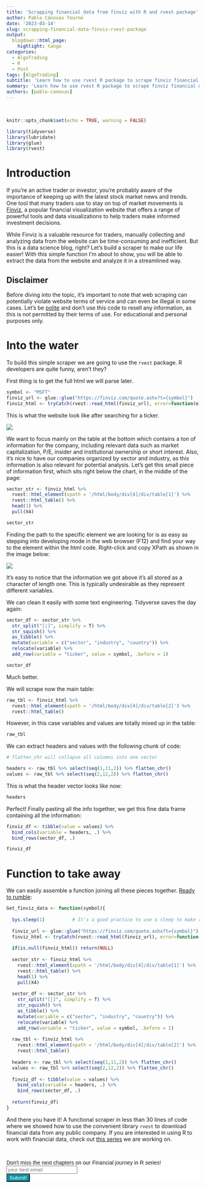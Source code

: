 ---
title: 'Scrapping financial data from finviz with R and rvest package'
author: Pablo Cánovas Tourné
date: '2023-03-14'
slug: scrapping-financial-data-finviz-rvest-package
output: 
  blogdown::html_page:
    highlight: tango 
categories:
  - AlgoTrading
  - R
  - Post
tags: [AlgoTrading]
subtitle: 'Learn how to use rvest R package to scrape finviz financial data in less than 30 lines of code. Quick rvest tutorial to start your path in financial analysis with R'
summary: 'Learn how to use rvest R package to scrape finviz financial data in less than 30 lines of code. Quick rvest tutorial to start your path in financial analysis with R'
authors: [pablo-canovas]
---

<br>

```{r setup, include=FALSE}
knitr::opts_chunk$set(echo = TRUE, warning = FALSE)
```

```{r, echo = FALSE, message=FALSE, warning=FALSE}
library(tidyverse)
library(lubridate)
library(glue)
library(rvest)
```

# Introduction

If you're an active trader or investor, you're probably aware of the importance of keeping up with the latest stock market news and trends. One tool that many traders use to stay on top of market movements is [Finviz](https://finviz.com), a popular financial visualization website that offers a range of powerful tools and data visualizations to help traders make informed investment decisions.

While Finviz is a valuable resource for traders, manually collecting and analyzing data from the website can be time-consuming and inefficient. But this is a data science blog, right? Let's build a scraper to make our life easier! With this simple function I'm about to show, you will be able to extract the data from the website and analyze it in a streamlined way.

## Disclaimer

Before diving into the topic, it's important to note that web scraping can potentially violate website terms of service and can even be illegal in some cases. Let's be [polite](https://dmi3kno.github.io/polite/) and don't use this code to resell any information, as this is not permitted by their terms of use. For educational and personal purposes only.

# Into the water

To build this simple scraper we are going to use the ```rvest``` package. R developers are quite funny, aren't they?

First thing is to get the full html we will parse later.
```{r}
symbol <- "MSFT"
finviz_url <- glue::glue("https://finviz.com/quote.ashx?t={symbol}")
finviz_html <- tryCatch(rvest::read_html(finviz_url), error=function(e) NULL)
```

This is what the website look like after searching for a ticker. 

![](finviz_home.png)

We want to focus mainly on the table at the bottom which contains a ton of information for the company, including relevant data such as market capitalization, P/E, insider and institutional ownership or short interest.
Also, it's nice to have our companies organized by sector and industry, as this information is also relevant for potential analysis.
Let's get this small piece of information first, which sits right below the chart, in the middle of the page:

```{r}
sector_str <- finviz_html %>% 
  rvest::html_element(xpath = '/html/body/div[4]/div/table[1]') %>% 
  rvest::html_table() %>% 
  head(1) %>% 
  pull(X4) 

sector_str
```

Finding the path to the specific element we are looking for is as easy as stepping into developing mode in the web browser (F12) and find your way to the element within the html code. Right-click and copy XPath as shown in the image below:

![](finviz_xpath.png)

It's easy to notice that the information we got above it's all stored as a character of length one. This is typically undesirable as they represent different variables.

We can clean it easily with some text engineering. Tidyverse saves the day again:
```{r}
sector_df <- sector_str %>% 
  str_split("[|]", simplify = T) %>% 
  str_squish() %>% 
  as_tibble() %>% 
  mutate(variable = c("sector", "industry", "country")) %>% 
  relocate(variable) %>% 
  add_row(variable = "ticker", value = symbol, .before = 1)

sector_df
```
Much better.

We will scrape now the main table:
```{r}
raw_tbl <- finviz_html %>% 
  rvest::html_element(xpath = '/html/body/div[4]/div/table[2]') %>% 
  rvest::html_table() 
```

However, in this case variables and values are totally mixed up in the table:

```{r}
raw_tbl
```

We can extract headers and values with the following chunk of code:

```{r}
# flatten_chr will collapse all columns into one vector

headers <- raw_tbl %>% select(seq(1,11,2)) %>% flatten_chr() 
values <- raw_tbl %>% select(seq(2,12,2)) %>% flatten_chr()
```

This is what the header vector looks like now:
```{r}
headers
```

Perfect! Finally pasting all the info together, we get this fine data frame containing all the information:
```{r}
finviz_df <- tibble(value = values) %>%
  bind_cols(variable = headers, .) %>% 
  bind_rows(sector_df, .)

finviz_df
```

# Function to take away

We can easily assemble a function joining all these pieces together. [Ready to rumble](https://www.youtube.com/watch?v=nendMLrpI-s):


```{r}
Get_finviz_data <- function(symbol){
  
  Sys.sleep(1)          # It's a good practice to use a sleep to make repeated calls to the server
  
  finviz_url <- glue::glue("https://finviz.com/quote.ashx?t={symbol}")
  finviz_html <- tryCatch(rvest::read_html(finviz_url), error=function(e) NULL)
  
  if(is.null(finviz_html)) return(NULL)
  
  sector_str <- finviz_html %>% 
    rvest::html_element(xpath = '/html/body/div[4]/div/table[1]') %>% 
    rvest::html_table() %>% 
    head(1) %>% 
    pull(X4) 
  
  sector_df <- sector_str %>% 
    str_split("[|]", simplify = T) %>% 
    str_squish() %>% 
    as_tibble() %>% 
    mutate(variable = c("sector", "industry", "country")) %>% 
    relocate(variable) %>% 
    add_row(variable = "ticker", value = symbol, .before = 1)
  
  raw_tbl <- finviz_html %>% 
    rvest::html_element(xpath = '/html/body/div[4]/div/table[2]') %>% 
    rvest::html_table() 
  
  headers <- raw_tbl %>% select(seq(1,11,2)) %>% flatten_chr() 
  values <- raw_tbl %>% select(seq(2,12,2)) %>% flatten_chr()
  
  finviz_df <- tibble(value = values) %>%
    bind_cols(variable = headers, .) %>% 
    bind_rows(sector_df, .)
  
  return(finviz_df)
}
```

And there you have it! A functional scraper in less than 30 lines of code where we showed how to use the convenient library ```rvest``` to download financial data from any public company. If you are interested in using R to work with financial data, check out [this series](../value-invest-market-cap-data-r-ggplot-financial-times-theme/) we are working on.

<br>

```{=html}
<!-- Begin Mailchimp Signup Form -->
<link href="//cdn-images.mailchimp.com/embedcode/horizontal-slim-10_7.css" rel="stylesheet" type="text/css">
<link rel="stylesheet" type="text/css" href="https://csshake.surge.sh/csshake.min.css">
<style type="text/css">
	#mc_embed_signup{background:#fff; clear:left; font:14px Helvetica,Arial,sans-serif; width:100%;}
	 #mc_embed_signup .button {
  background-color: #0294A5; /* Green */
  color: white;
  transition-duration: 0.4s;
}
#mc_embed_signup .button:hover {
  background-color: #379392 !important; 
}

</style>
<div id="mc_embed_signup">
<form action="https://typethepipe.us4.list-manage.com/subscribe/post?u=91551f7ed29389a0de4f47665&amp;id=d95c503a48" method="post" id="mc-embedded-subscribe-form" name="mc-embedded-subscribe-form" class="validate" target="_blank" novalidate>
 <div id="mc_embed_signup_scroll">
	<label for="mce-EMAIL"> Don't miss the next chapters on our Financial journey in R series!</label>
	<input type="email" value="" name="EMAIL" class="email" id="mce-EMAIL" placeholder="your best email" required>
    <!-- real people should not fill this in and expect good things - do not remove this or risk form bot signups-->
    <div style="position: absolute; left: -5000px;" aria-hidden="true"><input type="text" name="b_91551f7ed29389a0de4f47665_d95c503a48" tabindex="-1" value=""></div>
    <div class="clear"><input type="submit" value="Submit!" name="subscribe" id="mc-embedded-subscribe" class="button"></div>
    </div>
</form>
</div>

<!--End mc_embed_signup-->
```


